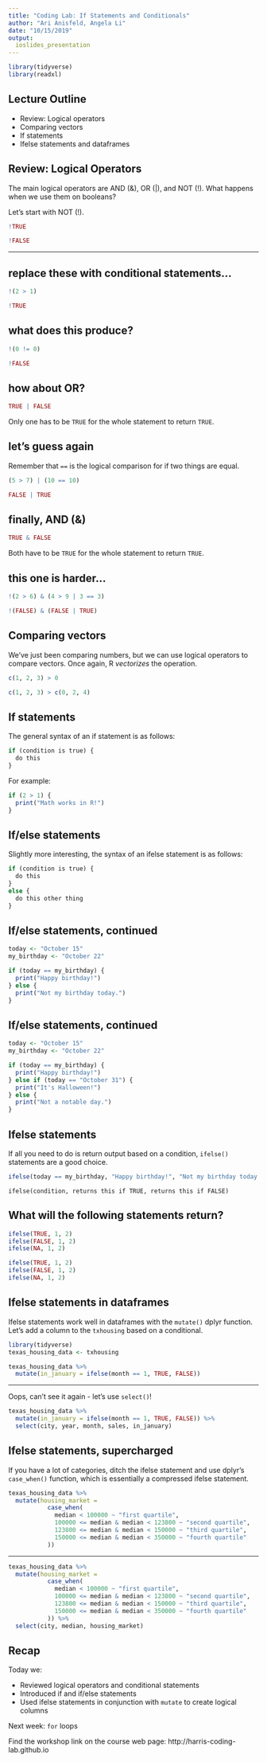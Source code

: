 ```yaml
---
title: "Coding Lab: If Statements and Conditionals"
author: "Ari Anisfeld, Angela Li"
date: "10/15/2019"
output:
  ioslides_presentation
---
```

```r
library(tidyverse)
library(readxl)
```

## Lecture Outline

 - Review: Logical operators
 - Comparing vectors
 - If statements
 - Ifelse statements and dataframes

## Review: Logical Operators {.build}

The main logical operators are AND (&), OR (|), and NOT (!). What happens when we use them on booleans?

Let's start with NOT (!).

```r
!TRUE
```

```r
!FALSE
```

***

## replace these with conditional statements...{.build}

```r
!(2 > 1)
```

```r
!TRUE
```

## what does this produce? {.build}

```r
!(0 != 0)
```

```r
!FALSE
```

## how about OR?

```r
TRUE | FALSE
```

Only one has to be `TRUE` for the whole statement to return `TRUE`.

## let's guess again {.build}

Remember that `==` is the logical comparison for if two things are equal.

```r
(5 > 7) | (10 == 10) 
```

```r
FALSE | TRUE
```

## finally, AND (&)

```r
TRUE & FALSE
```

Both have to be `TRUE` for the whole statement to return `TRUE`.

## this one is harder... {.build}

```r
!(2 > 6) & (4 > 9 | 3 == 3) 
```
```r
!(FALSE) & (FALSE | TRUE) 
```


## Comparing vectors

We've just been comparing numbers, but we can use logical operators to compare vectors. Once again, R *vectorizes* the operation.

```r
c(1, 2, 3) > 0
```

```r
c(1, 2, 3) > c(0, 2, 4)
```

## If statements {.build}

The general syntax of an if statement is as follows:
```r
if (condition is true) {
  do this
}
```

For example:
```r
if (2 > 1) {
  print("Math works in R!")
}
```

## If/else statements

Slightly more interesting, the syntax of an ifelse statement is as follows:

```r
if (condition is true) {
  do this
}
else {                      
  do this other thing
}
```

## If/else statements, continued

```r
today <- "October 15"
my_birthday <- "October 22"
```

```r
if (today == my_birthday) {
  print("Happy birthday!")
} else {                      
  print("Not my birthday today.")
}
```

## If/else statements, continued

```r
today <- "October 15"
my_birthday <- "October 22"
```

```r
if (today == my_birthday) {
  print("Happy birthday!")
} else if (today == "October 31") {                      
  print("It's Halloween!")
} else {
  print("Not a notable day.")
}
```


## Ifelse statements {.build}

If all you need to do is return output based on a condition, `ifelse()` statements are a good choice.

```r
ifelse(today == my_birthday, "Happy birthday!", "Not my birthday today.")
```

```{}
ifelse(condition, returns this if TRUE, returns this if FALSE)
```

## What will the following statements return? {.build}

```r
ifelse(TRUE, 1, 2)
ifelse(FALSE, 1, 2)
ifelse(NA, 1, 2)
```

```r
ifelse(TRUE, 1, 2)
ifelse(FALSE, 1, 2)
ifelse(NA, 1, 2)
```

## Ifelse statements in dataframes {.build}

Ifelse statements work well in dataframes with the `mutate()` dplyr function. Let's add a column to the `txhousing` based on a conditional.

```r
library(tidyverse)
texas_housing_data <- txhousing

texas_housing_data %>% 
  mutate(in_january = ifelse(month == 1, TRUE, FALSE))
```

*** 
Oops, can't see it again - let's use `select()`!

```r
texas_housing_data %>% 
  mutate(in_january = ifelse(month == 1, TRUE, FALSE)) %>% 
  select(city, year, month, sales, in_january)
```

## Ifelse statements, supercharged

If you have a lot of categories, ditch the ifelse statement and use dplyr's `case_when()` function, which is essentially a compressed ifelse statement.

```r
texas_housing_data %>% 
  mutate(housing_market = 
           case_when(
             median < 100000 ~ "first quartile",
             100000 <= median & median < 123800 ~ "second quartile",
             123800 <= median & median < 150000 ~ "third quartile",
             150000 <= median & median < 350000 ~ "fourth quartile"
           )) 
```

***

```r
texas_housing_data %>% 
  mutate(housing_market = 
           case_when(
             median < 100000 ~ "first quartile",
             100000 <= median & median < 123800 ~ "second quartile",
             123800 <= median & median < 150000 ~ "third quartile",
             150000 <= median & median < 350000 ~ "fourth quartile"
           )) %>% 
  select(city, median, housing_market)
```

## Recap

Today we:

- Reviewed logical operators and conditional statements
- Introduced if and if/else statements
- Used ifelse statements in conjunction with `mutate` to create logical columns

Next week: `for` loops

Find the workshop link on the course web page:
http://harris-coding-lab.github.io